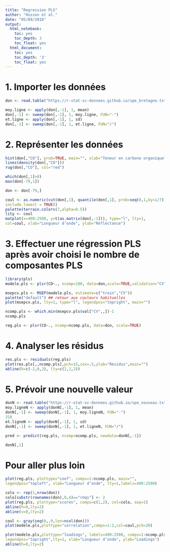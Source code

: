 ---
title: "Regression PLS"
author: "Husson et al."
date: "05/09/2018"
output:
  html_notebook:
    toc: yes
    toc_depth: 3
    toc_float: yes
  html_document:
    toc: yes
    toc_depth: '3'
    toc_float: yes
---
# 1. Importer les données

```{r}
don <- read.table("https://r-stat-sc-donnees.github.io/spe_bretagne.txt", sep=";", header=TRUE, row.names=1)
```

```{r}
moy.ligne <- apply(don[,-1], 1, mean)
don[,-1] <- sweep(don[,-1], 1, moy.ligne, FUN="-")
et.ligne <- apply(don[,-1], 1, sd)
don[,-1] <- sweep(don[,-1], 1, et.ligne, FUN="/")
```

# 2. Représenter les données
```{r}
hist(don[,"CO"], prob=TRUE, main="", xlab="Teneur en carbone organique")
lines(density(don[,"CO"]))
rug(don[,"CO"], col="red")
```

```{r}
which(don[,1]>8)
max(don[-79,1])
```

```{r}
don <- don[-79,]
```

```{r}
coul <- as.numeric(cut(don[,1], quantile(don[,1], prob=seq(0,1,by=1/7)),
include.lowest = TRUE))
palette(terrain.colors(7,alpha=0.5))
lity <- coul
matplot(x=400:2500, y=t(as.matrix(don[,-1])), type="l", lty=1,
col=coul, xlab="Longueur d’onde", ylab="Réflectance")
```

# 3. Effectuer une régression PLS après avoir choisi le nombre de composantes PLS

```{r}
library(pls)
modele.pls <- plsr(CO~., ncomp=100, data=don,scale=TRUE,validation="CV")
```

```{r}
msepcv.pls <- MSEP(modele.pls, estimate=c("train","CV"))
palette("default") ## retour aux couleurs habituelles
plot(msepcv.pls, lty=1, type="l", legendpos="topright", main="")
```
```{r}
ncomp.pls <- which.min(msepcv.pls$val["CV",,])-1
ncomp.pls
```

```{r}
reg.pls <- plsr(CO~., ncomp=ncomp.pls, data=don, scale=TRUE)
```

# 4. Analyser les résidus

```{r}
res.pls <- residuals(reg.pls)
plot(res.pls[,,ncomp.pls],pch=15,cex=.5,ylab="Résidus",main="")
abline(h=c(-2,0,2), lty=c(2,1,2))
```

# 5. Prévoir une nouvelle valeur

```{r}
donN <- read.table("https://r-stat-sc-donnees.github.io/spe_nouveau.txt", sep=";", header=TRUE, row.names=1)
moy.ligneN <- apply(donN[,-1], 1, mean)
donN[,-1] <- sweep(donN[,-1], 1, moy.ligneN, FUN="-")
318
et.ligneN <- apply(donN[,-1], 1, sd)
donN[,-1] <- sweep(donN[,-1], 1, et.ligneN, FUN="/")
```

```{r}
pred <- predict(reg.pls, ncomp=ncomp.pls, newdata=donN[,-1])
```

```{r}
donN[,1]
```

# Pour aller plus loin
```{r}
plot(reg.pls, plottype="coef", comps=1:ncomp.pls, main="",
legendpos="topleft", xlab="Longueur d’onde", lty=1,labels=400:2500)
```

```{r}
colo <- rep(1,nrow(don))
colo[substr(rownames(don),0,4)=="rmqs"] <- 2
plot(reg.pls, plottype="scores", comps=c(1,2), col=colo, asp=1)
abline(h=0,lty=2)
abline(v=0,lty=2)
```

```{r}
coul <- gray(seq(0,.9,len=ncol(don)))
plot(modele.pls,plottype="correlation",comps=1:2,col=coul,pch=20)
```

```{r}
plot(modele.pls,plottype="loadings", labels=400:2500, comps=1:ncomp.pls,
legendpos="topright",lty=1, xlab="Longueur d’onde", ylab="Loadings")
abline(h=0,lty=2)
```

